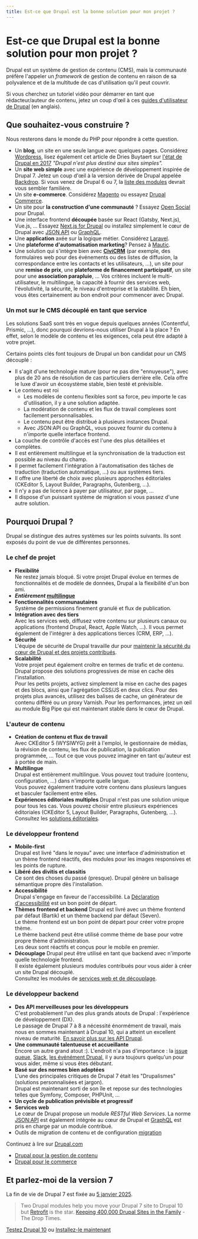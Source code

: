 ```yaml
---
title: Est-ce que Drupal est la bonne solution pour mon projet ?
---
```


# Est-ce que Drupal est la bonne solution pour mon projet ?

Drupal est un système de gestion de contenu (CMS), mais la communauté préfère l'appeler un _framework_ de gestion de contenu en raison de sa polyvalence et de la multitude de cas d'utilisation qu'il peut couvrir.

Si vous cherchez un tutoriel vidéo pour démarrer en tant que rédacteur/auteur de contenu, 
jetez un coup d'œil à ces [guides d'utilisateur de Drupal](https://handbook.bigbluedoor.net/drupal-user-guides) (en  anglais).

## Que souhaitez-vous construire ?

Nous resterons dans le monde du PHP pour répondre à cette question.

*   Un **blog**, un site en une seule langue avec quelques pages. Considérez [Wordpress](https://wordpress.org/), lisez également cet article de Dries Buytaert sur [l'état de Drupal en 2017](https://dri.es/state-of-drupal-presentation-september-2017) _"Drupal n'est plus destiné aux sites simples"._
*   Un **site web simple** avec une expérience de développement inspirée de Drupal 7. Jetez un coup d'œil à la version dérivée de Drupal appelée [Backdrop](https://backdropcms.org/). Si vous venez de Drupal 6 ou 7, la [liste des modules](https://backdropcms.org/modules) devrait vous sembler familière.
*   Un site **e-commerce**. Considérez [Magento](https://magento.com/) ou essayez [Drupal Commerce](/project/distribution/commerce).
*   Un site pour **la construction d'une communauté** ? Essayez [Open Social](https://www.getopensocial.com/) pour Drupal.
*   Une interface frontend **découpée** basée sur React (Gatsby, Next.js), Vue.js, ... Essayez [Next.js for Drupal](https://next-drupal.org/) ou installez simplement le cœur de Drupal avec [JSON API](https://www.drupal.org/project/jsonapi) ou [GraphQL](https://www.drupal.org/project/graphql).
*   Une **application** axée sur la logique métier. Considérez [Laravel](https://laravel.com/).
*   Une **plateforme d'automatisation marketing**? Pensez à [Mautic](https://www.mautic.org/).
*   Une solution qui s'intègre bien avec **[CiviCRM](https://civicrm.org/)** (par exemple, des formulaires web pour des événements ou des listes de diffusion, la correspondance entre les contacts et les utilisateurs, ...), un site pour une **remise de prix**, une **plateforme de financement participatif**, un site pour une **association parapluie**, ... Vos critères incluent le multi-utilisateur, le multilingue, la capacité à fournir des services web, l'évolutivité, la sécurité, le niveau d'entreprise et la stabilité. Eh bien, vous êtes certainement au bon endroit pour commencer avec Drupal.

### Un mot sur le CMS découplé en tant que service

Les solutions SaaS sont très en vogue depuis quelques années (Contentful, Prismic, ...), donc pourquoi devrions-nous utiliser Drupal à la place ? En effet, selon le modèle de contenu et les exigences, cela peut être adapté à votre projet.

Certains points clés font toujours de Drupal un bon candidat pour un CMS découplé :
- Il s'agit d'une technologie mature (pour ne pas dire "ennuyeuse"), avec plus de 20 ans de résolution de cas particuliers derrière elle. Cela offre le luxe d'avoir un écosystème stable, bien testé et prévisible.
- Le contenu est roi
  - Les modèles de contenu flexibles sont sa force, peu importe le cas d'utilisation, il y a une solution adaptée.
  - La modération de contenu et les flux de travail complexes sont facilement personnalisables.
  - Le contenu peut être distribué à plusieurs instances Drupal.
  - Avec JSON:API ou GraphQL, vous pouvez fournir du contenu à n'importe quelle interface frontend.
- La couche de contrôle d'accès est l'une des plus détaillées et complètes.
- Il est entièrement multilingue et la synchronisation de la traduction est possible au niveau du champ.
- Il permet facilement l'intégration à l'automatisation des tâches de traduction (traduction automatique, ...) ou aux systèmes tiers.
- Il offre une liberté de choix avec plusieurs approches éditoriales (CKEditor 5, Layout Builder, Paragraphs, Gutenberg, ...).
- Il n'y a pas de licence à payer par utilisateur, par page, ...
- Il dispose d'un puissant système de migration si vous passez d'une autre solution.

## Pourquoi Drupal ?

Drupal se distingue des autres systèmes sur les points suivants.
Ils sont exposés du point de vue de différentes personnes.

### Le chef de projet

*   **Flexibilité**  
    Ne restez jamais bloqué. Si votre projet Drupal évolue en termes de fonctionnalités et de modèle de données, Drupal a la flexibilité d'un bon ami.
*   **_Entièrement_ [multilingue](/build/common-site-building-tasks#traduire)**
*   **Fonctionnalités communautaires**  
    Système de permissions finement granulé et flux de publication.
*   **Intégration avec des tiers**  
    Avec les services web, diffusez votre contenu sur plusieurs canaux ou applications (frontend Drupal, React, Apple Watch, ...). Il vous permet également de l'intégrer à des applications tierces (CRM, ERP, ...).
*   **Sécurité**  
    L'équipe de sécurité de Drupal travaille dur pour [maintenir la sécurité du cœur de Drupal et des projets contribués](/build/security-updates).
*   **Scalabilité**  
    Votre projet peut également croître en termes de trafic et de contenu. Drupal propose des solutions progressives de mise en cache dès l'installation.  
    Pour les petits projets, activez simplement la mise en cache des pages et des blocs, ainsi que l'agrégation CSS/JS en deux clics. Pour des projets plus avancés, utilisez des balises de cache, un générateur de contenu différé ou un proxy Varnish. Pour les performances, jetez un œil au module Big Pipe qui est maintenant stable dans le cœur de Drupal.

### L'auteur de contenu

*   **Création de contenu et flux de travail**  
    Avec CKEditor 5 (WYSIWYG) prêt à l'emploi, le gestionnaire de médias, la révision de contenu, les flux de publication, la publication programmée, ... Tout ce que vous pouvez imaginer en tant qu'auteur est à portée de main.
*   **Multilingue**  
    Drupal est entièrement multilingue. Vous pouvez tout traduire (contenu, configuration, ...) dans n'importe quelle langue.  
    Vous pouvez également traduire votre contenu dans plusieurs langues et basculer facilement entre elles.
*   **Expériences éditoriales multiples**
    Drupal n'est pas une solution unique pour tous les cas. Vous pouvez choisir entre plusieurs expériences éditoriales (CKEditor 5, Layout Builder, Paragraphs, Gutenberg, ...).     
    Consultez les [solutions éditoriales](/build/modules-themes-distributions#expérience-éditoriale).

### Le développeur frontend

*   **Mobile-first**  
    Drupal est livré "dans le noyau" avec une interface d'administration et un thème frontend réactifs, des modules pour les images responsives et les points de rupture.
*   **Libéré des divitis et classitis**  
    Ce sont des choses du passé (presque). Drupal génère un balisage sémantique propre dès l'installation.
*   **Accessibilité**  
    Drupal s'engage en faveur de l'accessibilité. La [Déclaration d'accessibilité](https://www.drupal.org/about/accessibility) est un bon point de départ.
*   **Thèmes frontend et backend**
    Drupal est livré avec un thème frontend par défaut (Bartik) et un thème backend par défaut (Seven).  
    Le thème frontend est un bon point de départ pour créer votre propre thème.  
    Le thème backend peut être utilisé comme thème de base pour votre propre thème d'administration.  
    Les deux sont réactifs et conçus pour le mobile en premier.
*   **Découplage**
    Drupal peut être utilisé en tant que backend avec n'importe quelle technologie frontend.  
    Il existe également plusieurs modules contribués pour vous aider à créer un site Drupal découplé.  
    Consultez les modules de [services web et de découplage](/build/modules-themes-distributions#web-services-and-decoupling).

### Le développeur backend

*   **Des API merveilleuses pour les développeurs**  
    C'est probablement l'un des plus grands atouts de Drupal : l'expérience de développement (DX).  
    Le passage de Drupal 7 à 8 a nécessité énormément de travail, mais nous en sommes maintenant à Drupal 10, qui a atteint un excellent niveau de maturité. [En savoir plus sur les API Drupal](https://www.drupal.org/docs/develop/drupal-apis).
*   **Une communauté talentueuse et accueillante**  
    Encore un autre grand atout :). L'endroit n'a pas d'importance : la [issue queue](https://www.drupal.org/project/issues), [Slack](https://drupal.slack.com), [les événément Drupal](/meet/events), il y aura toujours quelqu'un pour vous aider, même si vous êtes débutant.
*   **Basé sur des normes bien adoptées**  
    L'une des principales critiques de Drupal 7 était les "Drupalismes" (solutions personnalisées et jargon).  
    Drupal est maintenant sorti de son île et repose sur des technologies telles que Symfony, Composer, PHPUnit, ...
*   **Un cycle de publication prévisible et progressif**
*   **Services web**  
    Le cœur de Drupal propose un module _RESTful Web Services_. La norme [JSON:API](http://jsonapi.org/) est également intégrée au cœur de Drupal et [GraphQL](https://www.drupal.org/project/graphql) est pris en charge par un module contribué.
*   Outils de migration de contenu et de configuration [migration](https://drupalmigrate.org)

Continuez à lire sur [Drupal.com](http://www.drupal.com/)

*   [Drupal pour la gestion de contenu](https://www.drupal.com/product/web-content-management)
*   [Drupal pour le commerce](https://www.drupal.com/product/commerce)

## Et parlez-moi de la version 7

La fin de vie de Drupal 7 est fixée au [5 janvier 2025](https://www.drupal.org/psa-2023-06-07).

> Two Drupal modules help you move your Drupal 7 site to Drupal 10 but [Retrofit](https://github.com/mglaman/retrofit-drupal) is the star.
[Keeping 400,000 Drupal Sites in the Family](https://www.thedroptimes.com/32672/keeping-400000-drupal-sites-in-family) - The Drop Times.

[Testez Drupal 10](https://simplytest.me/configure?project=drupal) ou [Installez-le maintenant](/build/installation)
